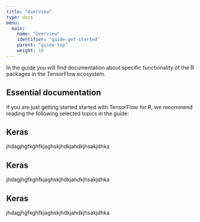 ```yaml
---
title: "Overview"
type: docs
menu:
  main:
    name: "Overview"
    identifier: "guide-get-started"
    parent: "guide-top"
    weight: 10
---
```


In the guide you will find documentation about specific functionality of the R packages in the TensorFlow ecosystem.

## Essential documentation

If you are just getting started started with TensorFlow for R, we recommend reading the following selected topics in the guide:

<div class="row" style="margin-top: 15px;">

<div class="col">
<div class="card">
<div class="col center">
  <h2>Keras</h2>
  <p>jhdagjhgfkghfkjaghskjhdkjahdkjhsakjdhka</p>
</div>
</div>
</div>

<div class="col">
<div class="card">
<div class="col center">
  <h2>Keras</h2>
  <p>jhdagjhgfkghfkjaghskjhdkjahdkjhsakjdhka</p>
</div>
</div>
</div>

<div class="col">
<div class="card">
<div class="col center">
  <h2>Keras</h2>
  <p>jhdagjhgfkghfkjaghskjhdkjahdkjhsakjdhka</p>
</div>
</div>
</div>

</div>
  











